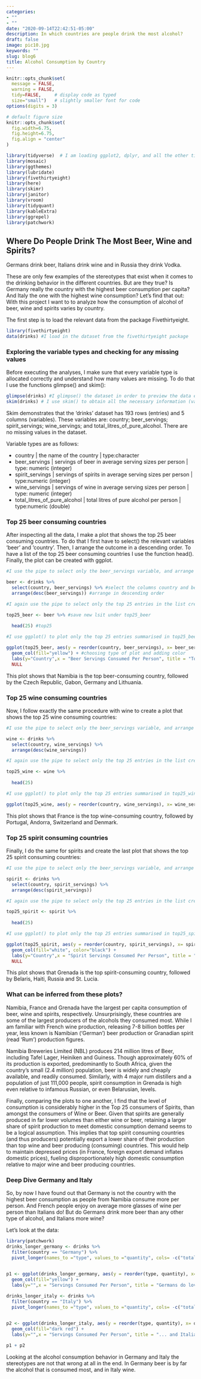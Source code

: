 ```yaml
---
categories:
- ""
- ""
date: "2020-09-14T22:42:51-05:00"
description: In which countries are people drink the most alcohol?
draft: false
image: pic10.jpg
keywords: ""
slug: blog6
title: Alcohol Consumption by Country
---
```


```r
knitr::opts_chunk$set(
  message = FALSE, 
  warning = FALSE, 
  tidy=FALSE,     # display code as typed
  size="small")   # slightly smaller font for code
options(digits = 3)

# default figure size
knitr::opts_chunk$set(
  fig.width=6.75, 
  fig.height=6.75,
  fig.align = "center"
)
```


```r

library(tidyverse)  # I am loading ggplot2, dplyr, and all the other tidyverse packages
library(mosaic)
library(ggthemes)
library(lubridate)
library(fivethirtyeight)
library(here)
library(skimr)
library(janitor)
library(vroom)
library(tidyquant)
library(kableExtra)
library(ggrepel)
library(patchwork)

```
  
## Where Do People Drink The Most Beer, Wine and Spirits?

Germans drink beer, Italians drink wine and in Russia they drink Vodka.

These are only few examples of the stereotypes that exist when it comes to the drinking behavior in the different countries. But are they true? Is Germany really the country with the highest beer consumption per capita? And Italy the one with the highest wine consumption? Let's find that out: With this project I want to to analyze how the consumption of alcohol of beer, wine and spirits varies by country. 

The first step is to load the relevant data from the package Fivethirtyeight.

```r
library(fivethirtyeight)
data(drinks) #I load in the dataset from the fivethirtyeight package
```
  
### Exploring the variable types and checking for any missing values

Before executing the analyses, I make sure that every variable type is allocated correctly and understand how many values are missing. To do that I use the functions glimpse() and skim():

```r

glimpse(drinks) #I glimpse() the dataset in order to preview the data entries themselves
skim(drinks) # I use skim() to obtain all the necessary information (variable types, missingness, distribution)

```
Skim demonstrates that the 'drinks' dataset has 193 rows (entries) and 5 columns (variables). These variables are: country; beer_servings; spirit_servings; wine_servings; and total_litres_of_pure_alcohol. There are no missing values in the dataset. 

Variable types are as follows:

- country | the name of the country | type:character
- beer_servings | servings of beer in average serving sizes per person | type: numeric (integer)
- spirit_servings | servings of spirits in average serving sizes per person | type:numeric (integer)
- wine_servings | servings of wine in average serving sizes per person | type: numeric (integer)
- total_litres_of_pure_alcohol | total litres of pure alcohol per person | type:numeric (double)  


### Top 25 beer consuming countries

After inspecting all the data, I make a plot that shows the top 25 beer consuming countries. To do that I first have to select() the relevant variables 'beer' and 'country'. Then, I arrange the outcome in a descending order. To have a list of the top 25 beer consuming countries I use the function head().
Finally, the plot can be created with ggplot.

```r

#I use the pipe to select only the beer_servings variable, and arrange countries in descending order of serving

beer <- drinks %>% 
  select(country, beer_servings) %>% #select the columns country and beer
  arrange(desc(beer_servings)) #arrange in descending order

#I again use the pipe to select only the top 25 entries in the list created above

top25_beer <- beer %>% #save new lsit under top25_beer
  
  head(25) #top25

#I use ggplot() to plot only the top 25 entries summarised in top25_beer, adjusting the x-axis labels for readibility, as well as colour, axis labels and title

ggplot(top25_beer, aes(y = reorder(country, beer_servings), x= beer_servings),)+
  geom_col(fill="yellow") + #choosing type of plot and adding color
  labs(y="Country",x = "Beer Servings Consumed Per Person", title = "Top 25 Beer Consuming Countries") + #adding titles
  NULL

```
This plot shows that Namibia is the top beer-consuming country, followed by the Czech Republic, Gabon, Germany and Lithuania.  

### Top 25 wine consuming countries

Now, I follow exactly the same procedure with wine to create a plot that shows the top 25 wine consuming countries:
```r

#I use the pipe to select only the beer_servings variable, and arrange countries in descending order of serving

wine <- drinks %>% 
  select(country, wine_servings) %>% 
  arrange(desc(wine_servings))

#I again use the pipe to select only the top 25 entries in the list created above

top25_wine <- wine %>% 
  
  head(25)

#I use ggplot() to plot only the top 25 entries summarised in top25_wine, adjusting the x-axis labels for readability, as well as colour, axis labels and title

ggplot(top25_wine, aes(y = reorder(country, wine_servings), x= wine_servings),) + geom_col(fill="dark red") + labs(x="Country",y = "Wine Servings Consumed Per Person", title = "Top 25 Wine Consuming Countries") 


```
This plot shows that France is the top wine-consuming country, followed by Portugal, Andorra, Switzerland and Denmark. 

### Top 25 spirit consuming countries

Finally, I do the same for spirits and create the last plot that shows the top 25 spirit consuming countries:
```r

#I use the pipe to select only the beer_servings variable, and arrange countries in descending order of serving

spirit <- drinks %>% 
  select(country, spirit_servings) %>% 
  arrange(desc(spirit_servings))

#I again use the pipe to select only the top 25 entries in the list created above

top25_spirit <- spirit %>% 
  
  head(25)

#I use ggplot() to plot only the top 25 entries summarised in top25_spirit, adjusting the x-axis labels for readibility, as well as colour, axis labels and title

ggplot(top25_spirit, aes(y = reorder(country, spirit_servings), x= spirit_servings),) + 
  geom_col(fill="white", color="black") + 
  labs(y="Country",x = "Spirit Servings Consumed Per Person", title = "Top 25 spirit Consuming Countries") +
  NULL

```
This plot shows that Grenada is the top spirit-consuming country, followed by Belaris, Haiti, Russia and St. Lucia.  

### What can be inferred from these plots?

Namibia, France and Grenada have the largest per capita consumption of beer, wine and spirits, respectively. Unsurprisingly, these countries are some of the largest producers of the alcohols they consumed most. While I am familiar with French wine production, releasing 7-8 billion bottles per year, less known is Namibian ('German') beer production or Granadian spirit (read 'Rum') production figures. 

Namibia Breweries Limited (NBL) produces 214 million litres of Beer, including Tafel Lager, Heiniken and Guiness. Though approximately 60% of its production is exported, predominantly to South Africa, given the country's small (2.4 million) population, beer is widely and cheaply available, and readily consumed. Similarly, with 4 major rum distillers and a population of just 111,000 people, spirit consumption in Grenada is high even relative to infamous Russian, or even Belarusian, levels. 

Finally, comparing the plots to one another, I find that the level of consumption is considerably higher in the Top 25 consumers of Spirits, than amongst the consumers of Wine or Beer. Given that spirits are generally produced in far lower volumes than either wine or beer, retaining a larger share of spirit production to meet domestic consumption demand seems to be a logical assumption. This implies that top spirit consuming countries (and thus producers) potentially export a lower share of their production than top wine and beer producing (consuming) countries. This would help to maintain depressed prices (in France, foreign export demand inflates domestic prices), fueling disproportionately high domestic consumption relative to major wine and beer producing countries.  

### Deep Dive Germany and Italy

So, by now I have found out that Germany is not the country with the highest beer consumption as people from Namibia consume more per person. And French people enjoy on average more glasses of wine per person than Italians do! But do Germans drink more beer than any other type of alcohol, and Italians more wine?

Let's look at the data:
```r
library(patchwork)
drinks_longer_germany <- drinks %>% 
  filter(country == "Germany") %>% 
  pivot_longer(names_to ="type", values_to ="quantity", cols= -c("total_litres_of_pure_alcohol", "country"))
  

p1 <- ggplot(drinks_longer_germany, aes(y = reorder(type, quantity), x= quantity),) + 
  geom_col(fill="yellow") + 
  labs(y="",x = "Servings Consumed Per Person", title = "Germans do love beer!", subtitle= "Alcohol consumption of beer, wine, and spirits in Germany", colour="white") 

drinks_longer_italy <- drinks %>% 
  filter(country == "Italy") %>% 
  pivot_longer(names_to ="type", values_to ="quantity", cols= -c("total_litres_of_pure_alcohol", "country"))
  

p2 <- ggplot(drinks_longer_italy, aes(y = reorder(type, quantity), x= quantity),) + 
  geom_col(fill="dark red") + 
  labs(y="",x = "Servings Consumed Per Person", title = "... and Italians wine!", subtitle= "Alcohol consumption of beer, wine, and spirits in Italy")

p1 + p2
```
Looking at the alcohol consumption behavior in Germany and Italy the stereotypes are not that wrong at all in the end. In Germany beer is by far the alcohol that is consumed most, and in Italy wine.
